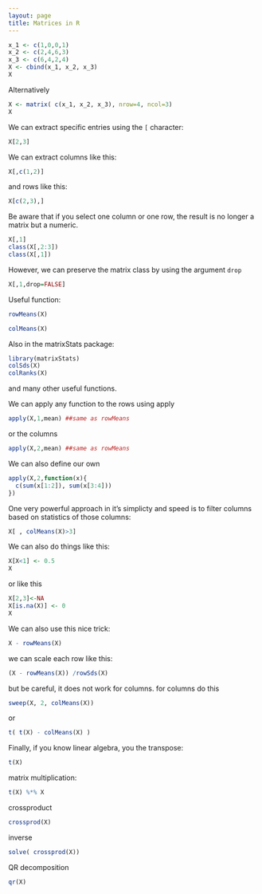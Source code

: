 ```yaml
---
layout: page
title: Matrices in R
---
```


```r
x_1 <- c(1,0,0,1)
x_2 <- c(2,4,6,3)
x_3 <- c(6,4,2,4)
X <- cbind(x_1, x_2, x_3)
X
```

Alternatively

```r
X <- matrix( c(x_1, x_2, x_3), nrow=4, ncol=3)
X
```

We can extract specific entries using the `[` character:

```r
X[2,3]
```

We can extract columns like this:

```r
X[,c(1,2)]
```

and rows like this:

```r
X[c(2,3),]
```

Be aware that if you select one column or one row, the result is no longer a matrix but a numeric.

```r
X[,1]
class(X[,2:3])
class(X[,1])
```
However, we can preserve the matrix class by using the argument `drop`

```r
X[,1,drop=FALSE]
```


Useful function:

```r
rowMeans(X)
```

```r
colMeans(X)
```

Also in the matrixStats package:

```r
library(matrixStats)
colSds(X)
colRanks(X)
```

and many other useful functions.

We can apply any function to the rows using apply

```r
apply(X,1,mean) ##same as rowMeans
```

or the columns


```r
apply(X,2,mean) ##same as rowMeans
```

We can also define our own

```r
apply(X,2,function(x){
  c(sum(x[1:2]), sum(x[3:4]))
})
```

One very powerful approach  in it's simplicty and speed is to filter columns based on statistics of those columns:

```r
X[ , colMeans(X)>3]
```

We can also do things like this:

```r
X[X<1] <- 0.5
X
```

or like this

```r
X[2,3]<-NA
X[is.na(X)] <- 0
X
```

We can also use this nice trick:

```r
X - rowMeans(X)
```

we can scale each row like this:

```r
(X - rowMeans(X)) /rowSds(X)
```

but be careful, it does not work for columns. for columns do this

```r
sweep(X, 2, colMeans(X))
```
or
```r
t( t(X) - colMeans(X) )
```


Finally, if you know linear algebra, you the transpose:
```r
t(X)
```

matrix multiplication:
```r
t(X) %*% X
```

crossproduct

```r
crossprod(X)
```

inverse
```r
solve( crossprod(X))
```

QR decomposition

```r
qr(X)
```



